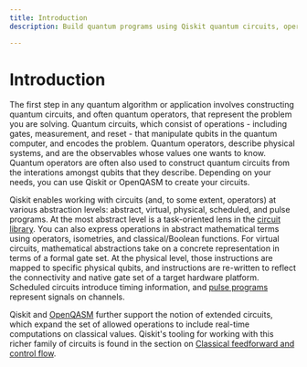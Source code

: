 ```yaml
---
title: Introduction
description: Build quantum programs using Qiskit quantum circuits, operators, waveform pulses, or OpenQASM.

---
```


# Introduction

The first step in any quantum algorithm or application involves constructing quantum circuits, and often quantum operators, that represent the problem you are solving. Quantum circuits, which consist of operations - including gates, measurement, and reset - that manipulate qubits in the quantum computer, and encodes the problem.  Quantum operators, describe physical systems, and are the observables whose values one wants to know.  Quantum operators are often also used to construct quantum circuits from the interations amongst qubits that they describe. Depending on your needs, you can use Qiskit or OpenQASM to create your circuits. 

Qiskit enables working with circuits (and, to some extent, operators) at various abstraction levels: abstract, virtual, physical, scheduled, and pulse programs. At the most abstract level is a task-oriented lens in the [circuit library](circuit-library). You can also express operations in abstract mathematical terms using operators, isometries, and classical/Boolean functions. For virtual circuits, mathematical abstractions take on a concrete representation in terms of a formal gate set. At the physical level, those instructions are mapped to specific physical qubits, and instructions are re-written to reflect the connectivity and native gate set of a target hardware platform. Scheduled circuits introduce timing information, and [pulse programs](pulse) represent signals on channels.

Qiskit and [OpenQASM](introduction-to-qasm) further support the notion of extended circuits, which expand the set of allowed operations to include real-time computations on classical values. Qiskit's tooling for working with this richer family of circuits is found in the section on [Classical feedforward and control flow](classical-feedforward-and-control-flow).
